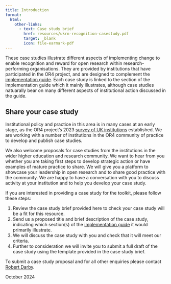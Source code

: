 ```yaml
---
title: Introduction
format:
  html:
    other-links:
      - text: Case study brief
        href: resources/ukrn-recognition-casestudy.pdf
        target: _blank
        icon: file-earmark-pdf
---
```


These case studies illustrate different aspects of implementing change to enable recognition and reward for open research within research-performing organisations. They are provided by institutions that have participated in the OR4 project, and are designed to complement the [implementation guide](guide-contents.qmd). Each case study is linked to the section of the implementation guide which it mainly illustrates, although case studies natuarally bear on many different aspects of institutional action discussed in the guide. 

## Share your case study

Institutional policy and practice in this area is in many cases at an early stage, as the OR4 project's 2023 [survey of UK institutions](https://doi.org/10.31219/osf.io/z52cn) established. We are working with a number of  institutions in the OR4 community of practice to develop and publish case studies. 

We also welcome proposals for case studies from the institutions in the wider higher education and research community. We want to hear from you whether you are taking first steps to develop strategic action or have examples of mature practice to share.  We will give you a platform to showcase your leadership in open research and to share good practice with the community. We are happy to have a conversation with you to discuss activity at your institution and to help you develop your case study. 

If you are interested in providing a case study for the toolkit, please follow these steps:

1. Review the case study brief provided here to check your case study will be a fit for this resource. 
2. Send us a proposed title and brief description of the case study, indicating which section(s) of the [implementation guide](guide-contents.qmd) it would primarily illustrate.
3. We will discuss the case study with you and check that it will meet our criteria.
4. Further to consideration we will invite you to submit a full draft of the case study using the template provided in the case study brief.

To submit a case study proposal and for all other enquiries please contact [Robert Darby](mailto:r.m.darby@reading.ac.uk).

October 2024


